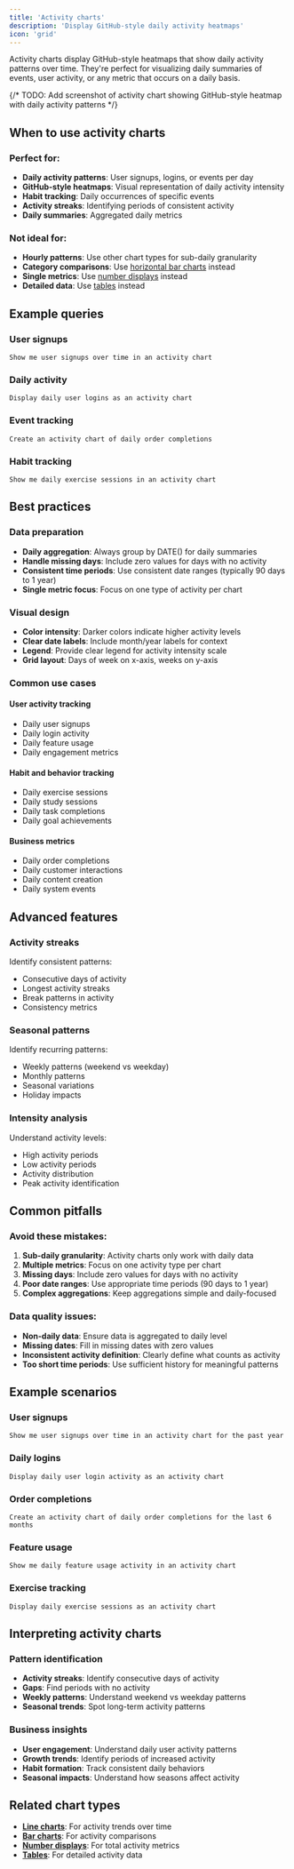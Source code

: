 ```yaml
---
title: 'Activity charts'
description: 'Display GitHub-style daily activity heatmaps'
icon: 'grid'
---
```


Activity charts display GitHub-style heatmaps that show daily activity patterns over time. They're perfect for visualizing daily summaries of events, user activity, or any metric that occurs on a daily basis.

{/* TODO: Add screenshot of activity chart showing GitHub-style heatmap with daily activity patterns */}

## When to use activity charts

### Perfect for:
- **Daily activity patterns**: User signups, logins, or events per day
- **GitHub-style heatmaps**: Visual representation of daily activity intensity
- **Habit tracking**: Daily occurrences of specific events
- **Activity streaks**: Identifying periods of consistent activity
- **Daily summaries**: Aggregated daily metrics

### Not ideal for:
- **Hourly patterns**: Use other chart types for sub-daily granularity
- **Category comparisons**: Use [horizontal bar charts](/features/chart-types/horizontal-bar-charts) instead
- **Single metrics**: Use [number displays](/features/chart-types/number-displays) instead
- **Detailed data**: Use [tables](/features/chart-types/tables) instead

## Example queries

### User signups
```
Show me user signups over time in an activity chart
```

### Daily activity
```
Display daily user logins as an activity chart
```

### Event tracking
```
Create an activity chart of daily order completions
```

### Habit tracking
```
Show me daily exercise sessions in an activity chart
```



## Best practices

### Data preparation
- **Daily aggregation**: Always group by DATE() for daily summaries
- **Handle missing days**: Include zero values for days with no activity
- **Consistent time periods**: Use consistent date ranges (typically 90 days to 1 year)
- **Single metric focus**: Focus on one type of activity per chart

### Visual design
- **Color intensity**: Darker colors indicate higher activity levels
- **Clear date labels**: Include month/year labels for context
- **Legend**: Provide clear legend for activity intensity scale
- **Grid layout**: Days of week on x-axis, weeks on y-axis

### Common use cases

#### User activity tracking
- Daily user signups
- Daily login activity
- Daily feature usage
- Daily engagement metrics

#### Habit and behavior tracking
- Daily exercise sessions
- Daily study sessions
- Daily task completions
- Daily goal achievements

#### Business metrics
- Daily order completions
- Daily customer interactions
- Daily content creation
- Daily system events

## Advanced features

### Activity streaks
Identify consistent patterns:
- Consecutive days of activity
- Longest activity streaks
- Break patterns in activity
- Consistency metrics

### Seasonal patterns
Identify recurring patterns:
- Weekly patterns (weekend vs weekday)
- Monthly patterns
- Seasonal variations
- Holiday impacts

### Intensity analysis
Understand activity levels:
- High activity periods
- Low activity periods
- Activity distribution
- Peak activity identification

## Common pitfalls

### Avoid these mistakes:
1. **Sub-daily granularity**: Activity charts only work with daily data
2. **Multiple metrics**: Focus on one activity type per chart
3. **Missing days**: Include zero values for days with no activity
4. **Poor date ranges**: Use appropriate time periods (90 days to 1 year)
5. **Complex aggregations**: Keep aggregations simple and daily-focused

### Data quality issues:
- **Non-daily data**: Ensure data is aggregated to daily level
- **Missing dates**: Fill in missing dates with zero values
- **Inconsistent activity definition**: Clearly define what counts as activity
- **Too short time periods**: Use sufficient history for meaningful patterns

## Example scenarios

### User signups
```
Show me user signups over time in an activity chart for the past year
```

### Daily logins
```
Display daily user login activity as an activity chart
```

### Order completions
```
Create an activity chart of daily order completions for the last 6 months
```

### Feature usage
```
Show me daily feature usage activity in an activity chart
```

### Exercise tracking
```
Display daily exercise sessions as an activity chart
```

## Interpreting activity charts

### Pattern identification
- **Activity streaks**: Identify consecutive days of activity
- **Gaps**: Find periods with no activity
- **Weekly patterns**: Understand weekend vs weekday patterns
- **Seasonal trends**: Spot long-term activity patterns

### Business insights
- **User engagement**: Understand daily user activity patterns
- **Growth trends**: Identify periods of increased activity
- **Habit formation**: Track consistent daily behaviors
- **Seasonal impacts**: Understand how seasons affect activity

## Related chart types

- **[Line charts](/features/chart-types/line-charts)**: For activity trends over time
- **[Bar charts](/features/chart-types/horizontal-bar-charts)**: For activity comparisons
- **[Number displays](/features/chart-types/number-displays)**: For total activity metrics
- **[Tables](/features/chart-types/tables)**: For detailed activity data
